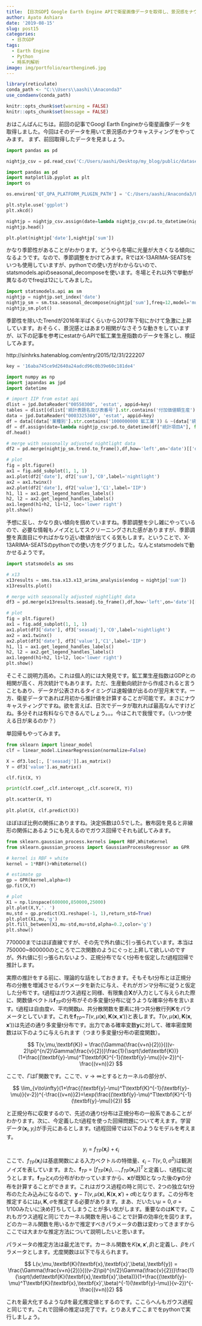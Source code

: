 ```yaml
---
title: 【日次GDP】Google Earth Engine APIで衛星画像データを取得し、景況感をナウキャスティングしてみる（第２回）
author: Ayato Ashiara
date: '2019-08-15'
slug: post15
categories:
  - 日次GDP
tags:
  - Earth Engine
  - Python
  - 時系列解析
image: img/portfolio/earthengine6.jpg
---
```


<!--more-->

```r

library(reticulate)
conda_path <- "C:\\Users\\aashi\\Anaconda3"
use_condaenv(conda_path)

```

```r
knitr::opts_chunk$set(warning = FALSE)
knitr::opts_chunk$set(message = FALSE)
```

おはこんばんにちは。前回の記事でGoogl Earth Engineから衛星画像データを取得しました。今回はそのデータを用いて景況感のナウキャスティングをやってみます。
まず、前回取得したデータを見ましょう。

```python
import pandas as pd

nightjp_csv = pd.read_csv('C:/Users/aashi/Desktop/my_blog/public/dataset/jpnightlight.csv')

```

```python
import pandas as pd
import matplotlib.pyplot as plt
import os

os.environ['QT_QPA_PLATFORM_PLUGIN_PATH'] = 'C:/Users/aashi/Anaconda3/Library/plugins/platforms'

plt.style.use('ggplot')
plt.xkcd()

nightjp = nightjp_csv.assign(date=lambda nightjp_csv:pd.to_datetime(nightjp_csv['system:index']))
nightjp.head()

plt.plot(nightjp['date'],nightjp['sum'])

```

かなり季節性があることがわかります。どうやら冬場に光量が大きくなる傾向になるようです。なので、季節調整をかけてみます。RではX-13ARIMA-SEATSをいつも使用していますが、pythonでの使い方がわからないので、statsmodels.apiのseasonal_decomposeを使います。冬場とそれ以外で挙動が異なるのでfreqは12にしてみました。

```python
import statsmodels.api as sm
nightjp = nightjp.set_index('date')
nightjp_sm = sm.tsa.seasonal_decompose(nightjp['sum'],freq=12,model='multiplicative')
nightjp_sm.plot()

```

季節性を除いたTrendが2016年半ばくらいから2017年下旬にかけて急激に上昇しています。おそらく、景況感とはあまり相関がなさそうな動きをしていますが、以下の記事を参考にestatからAPIで鉱工業生産指数のデータを落とし、検証してみます。

http://sinhrks.hatenablog.com/entry/2015/12/31/222207

```python

key = '16aba745ce9d2640a24adcd96c0b39e60c181de4'

```

```python
import numpy as np
import japandas as jpd
import datetime 

# import IIP from estat api
dlist = jpd.DataReader("00550300", 'estat', appid=key)
tables = dlist[(dlist['統計表題名及び表番号'].str.contains('付加価値額生産')) & (dlist['提供統計名及び提供分類名'].str.contains('鉱工業生産・出荷・在庫指数'))]
data = jpd.DataReader("0003325360", 'estat', appid=key)
df = data[(data['業種別'].str.contains('1000000000 鉱工業')) & ~(data['統計項目A'].str.contains('付加生産ウエイト'))]
df = df.assign(date=lambda nightjp_csv:pd.to_datetime(df["統計項目A"], format="%Y%m"))
df.head()

# merge with seasonally adjusted nightlight data
df2 = pd.merge(nightjp_sm.trend.to_frame(),df,how='left',on='date')[['date','sum','value']]

# plot
fig = plt.figure()
ax1 = fig.add_subplot(1, 1, 1)
ax1.plot(df2['date'], df2['sum'],'C0',label='nightlight')
ax2 = ax1.twinx()
ax2.plot(df2['date'], df2['value'],'C1',label='IIP')
h1, l1 = ax1.get_legend_handles_labels()
h2, l2 = ax2.get_legend_handles_labels()
ax1.legend(h1+h2, l1+l2, loc='lower right')
plt.show()

```

予想に反し、かなり良い傾向を掴めていますね。季節調整を少し雑にやっているので、必要な情報もノイズとしてスクリーニングされた感がありますが、季節調整を真面目にやればかなり近い数値が出てくる気もします。ということで、X-13ARIMA-SEATSのpythonでの使い方をググりました。なんとstatsmodelsで動かせるようです。

```python

import statsmodels as sms

# x13 
x13results = sms.tsa.x13.x13_arima_analysis(endog = nightjp['sum'])
x13results.plot()

# merge with seasonally adjusted nightlight data
df3 = pd.merge(x13results.seasadj.to_frame(),df,how='left',on='date')[['date','seasadj','value']]

# plot
fig = plt.figure()
ax1 = fig.add_subplot(1, 1, 1)
ax1.plot(df3['date'], df3['seasadj'],'C0',label='nightlight')
ax2 = ax1.twinx()
ax2.plot(df3['date'], df3['value'],'C1',label='IIP')
h1, l1 = ax1.get_legend_handles_labels()
h2, l2 = ax2.get_legend_handles_labels()
ax1.legend(h1+h2, l1+l2, loc='lower right')
plt.show()

```

そこそこ説明力高め。これは個人的には大発見です。鉱工業生産指数はGDPとの相関が高く、月次統計でもあります。ただ、生産動向統計から作成されると言うこともあり、データが公表されるタイミングは速報値が出るのが翌月末です。一方、衛星データであれば月初から推計値を計算することが可能です。まさにナウキャスティングですね。欲を言えば、日次でデータが取れれば最高なんですけどね。多分それは有料ならできるんでしょう。。。今はこれで我慢です。（いつか使える日が来るのか？）

単回帰もやってみます。

```python

from sklearn import linear_model
clf = linear_model.LinearRegression(normalize=False)

X = df3.loc[:, ['seasadj']].as_matrix()
Y = df3['value'].as_matrix()

clf.fit(X, Y)

print(clf.coef_,clf.intercept_,clf.score(X, Y))

plt.scatter(X, Y)
 
plt.plot(X, clf.predict(X))

```

ほぼほぼ比例の関係にありますね。決定係数は0.5でした。散布図を見ると非線形の関係にあるようにも見えるのでガウス回帰でそれも試してみます。

```python

from sklearn.gaussian_process.kernels import RBF,WhiteKernel
from sklearn.gaussian_process import GaussianProcessRegressor as GPR

# kernel is RBF + white
kernel = 1*RBF()+WhiteKernel()

# estimate gp
gp = GPR(kernel,alpha=0)
gp.fit(X,Y)

# plot
X1 = np.linspace(600000,850000,25000)
plt.plot(X,Y,'. ')
mu,std = gp.predict(X1.reshape(-1, 1),return_std=True)
plt.plot(X1,mu,'g')
plt.fill_between(X1,mu-std,mu+std,alpha=0.2,color='g')
plt.show()

```

770000まではほぼ直線ですが、その先で外れ値に引っ張られています。本当は750000~800000のところで二次関数のようにぐっと上昇して欲しいのですが。外れ値に引っ張られないよう、正規分布でなくt分布を仮定したt過程回帰で推計します。

実際の推計をする前に、理論的な話をしておきます。そもそもt分布とは正規分布の分散を増減させるパラメータを新たに与え、それがガンマ分布に従うと仮定した分布です。t過程はガウス過程と同様、有限集合$\textbf{X}$が入力として与えられた際に、関数値ベクトル$\textbf{f}_{TP}$の分布がその多変量t分布に従うような確率分布を言います。t過程は自由度$v$、平均関数$\mu$、共分散関数を要素に持つ共分散行列$\textbf{K}$をパラメータとしています。これを$\textbf{f}_{TP}$~$T(v,\mu(\textbf{x}),\textbf{K}(\textbf{x},\textbf{x}'))$と表します。$T(v,\mu(\textbf{x}),\textbf{K}(\textbf{x},\textbf{x}'))$は先述の通り多変量t分布です。出力である確率変数$\textbf{y}$に対して、確率密度関数は以下のように与えられます（つまり多変量t分布の密度関数）。

$$
T(v,\mu,\textbf{K}) = \frac{\Gamma(\frac{v+n}{2})}{((v-2)\pi)^{n/2}\Gamma(\frac{v}{2})}\frac{1}{\sqrt(\det\textbf{K})}(1+\frac{(\textbf{y}-\mu)^T\textbf{K}^{-1}(\textbf{y}-\mu)}{v-2})^{-\frac{(v+n)}2}
$$

ここで、$\Gamma$はΓ関数です。ここで、$v\to\infty$とするとカーネルの部分が、

$$
\lim_{v\to\infty}(1+\frac{(\textbf{y}-\mu)^T\textbf{K}^{-1}(\textbf{y}-\mu)}{v-2})^{-\frac{(v+n)}2}=\exp(\frac{(\textbf{y}-\mu)^T\textbf{K}^{-1}(\textbf{y}-\mu)}{2})
$$

と正規分布に収束するので、先述の通りt分布は正規分布の一般系であることがわかります。次に、今定義したt過程を使った回帰問題について考えます。学習データ$(\textbf{x}_i,y_{i})$が手元にあるとします。t過程回帰では以下のようなモデルを考えます。

$$
y_{i} = f_{TP}(\textbf{x}_{i}) + \epsilon_{i}
$$
ここで、$f_{TP}(\textbf{x}_{i})$は基底関数による入力ベクトルの特徴量、$\epsilon_{i}-T(v,0,\sigma^2)$は観測ノイズを表しています。また、$\textbf{f}_{TP}=[f_{TP}(\textbf{x}_{1}),...,f_{TP}(\textbf{x}_{n})]^T$と定義し、t過程に従うとします。$\textbf{f}_{TP}$と$\epsilon_{i}$の分布がわかっていますから、$\textbf{x}$が既知となった後の$\textbf{y}$の分布を計算することができます。これはガウス過程の時と同じで、2つの独立なt分布のたたみ込みになるので、$\textbf{y}-T(v,\mu(\textbf{x}),\textbf{K}(\textbf{x},\textbf{x}')+\sigma\textbf{I})$となります。この分布を推定するには$\mu,\textbf{K},\sigma$を推定する必要があります。まあ、だいたい$\mu=0,\sigma=1/100$みたいに決め打ちしてしまうことが多い気がします。重要なのは$\textbf{K}$です。これもガウス過程と同じでカーネル関数を用いることで計算の効率化を図ります。どのカーネル関数を用いるかで推定すべきパラメータの数は変わってきますからここでは大まかな推定方法について説明したいと思います。

パラメータの推定方法は最尤法です。カーネル関数を$K(\textbf{x},\textbf{x}',\beta)$と定義し、$\beta$をパラメータとします。尤度関数は以下で与えられます。

$$
L(v,\mu,\textbf{K}(\textbf{x},\textbf{x}',\beta),\textbf{y}) = \frac{\Gamma(\frac{v+n}{2})}{((v-2)\pi)^{n/2}\Gamma(\frac{v}{2})}\frac{1}{\sqrt(\det\textbf{K}(\textbf{x},\textbf{x}',\beta))}(1+\frac{(\textbf{y}-\mu)^T\textbf{K}(\textbf{x},\textbf{x}',\beta)^{-1}(\textbf{y}-\mu)}{v-2})^{-\frac{(v+n)}2}
$$

これを最大化するような$\beta$を最尤推定値とするのです。ここらへんもガウス過程と同じです。これで回帰の推定は完了です。とりあえずここまでをpythonで実行しましょう。







